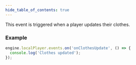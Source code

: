 ```yaml
---
hide_table_of_contents: true
---
```



This event is triggered when a player updates their clothes.

### Example

```js
engine.localPlayer.events.on('onClothesUpdate', () => {
  console.log('Clothes updated');
});
```
